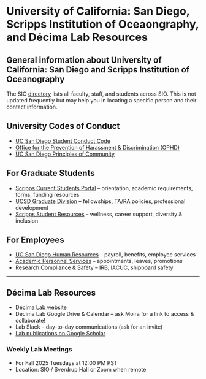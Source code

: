 # University of California: San Diego, Scripps Institution of Oceaongraphy, and Décima Lab Resources

## General information about University of California: San Diego and Scripps Institution of Oceanography

The SIO [directory](https://scripps.ucsd.edu/directory) lists all faculty, staff, and students across SIO. This is not updated frequently but may help you in locating a specific person and their contact information.

## University Codes of Conduct

- [UC San Diego Student Conduct Code](https://students.ucsd.edu/sponsor/student-conduct/)
- [Office for the Prevention of Harassment & Discrimination (OPHD)](https://ophd.ucsd.edu/)
- [UC San Diego Principles of Community](https://ucsd.edu/about/principles.html)

## For Graduate Students

- [Scripps Current Students Portal](https://a5.ucsd.edu/tritON/profile/SAML2/Redirect/SSO?execution=e1s1) – orientation, academic requirements, forms, funding resources
- [UCSD Graduate Division](https://grad.ucsd.edu/) – fellowships, TA/RA policies, professional development
- [Scripps Student Resources](https://scripps.ucsd.edu/cur-std/student-resources) – wellness, career support, diversity & inclusion

## For Employees

- [UC San Diego Human Resources](https://blink.ucsd.edu/HR/) – payroll, benefits, employee services
- [Academic Personnel Services](https://aps.ucsd.edu/) – appointments, leaves, promotions
- [Research Compliance & Safety](https://blink.ucsd.edu/research/compliance/) – IRB, IACUC, shipboard safety

---

## Décima Lab Resources

* [Décima Lab website](https://decima.ucsd.edu/)
* Décima Lab Google Drive & Calendar – ask Moira for a link to access & collaborate!
* Lab Slack – day-to-day communications (ask for an invite)
* [Lab publications on Google Scholar](https://scholar.google.com/)

### Weekly Lab Meetings
- For Fall 2025 Tuesdays at 12:00 PM PST
- Location: SIO / Sverdrup Hall or Zoom when remote
